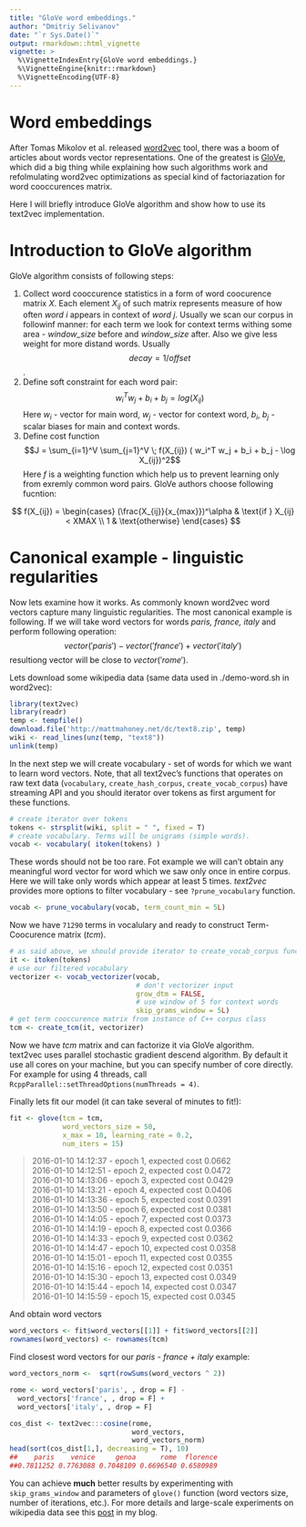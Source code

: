 ```yaml
---
title: "GloVe word embeddings."
author: "Dmitriy Selivanov"
date: "`r Sys.Date()`"
output: rmarkdown::html_vignette
vignette: >
  %\VignetteIndexEntry{GloVe word embeddings.}
  %\VignetteEngine{knitr::rmarkdown}
  %\VignetteEncoding{UTF-8}
---
```

# Word embeddings

After Tomas Mikolov et al. released [word2vec](https://code.google.com/p/word2vec/) tool, there was a boom of articles about words vector representations. One of the greatest is [GloVe](http://nlp.stanford.edu/projects/glove/), which did a big thing while explaining how such algorithms work and refolmulating word2vec optimizations as special kind of factoriazation for word cooccurences matrix. 

Here I will briefly introduce GloVe algorithm and show how to use its text2vec implementation.

# Introduction to GloVe algorithm

GloVe algorithm consists of following steps:

1. Collect word cooccurence statistics in a form of word coocurence matrix $X$. Each element $X_{ij}$ of such matrix represents measure of how often *word i* appears in context of *word j*. Usually we scan our corpus in followinf manner: for each term we look for context terms withing some area - *window_size* before and *window_size* after. Also we give less weight for more distand words. Usually  $$decay = 1/offset$$.
2. Define soft constraint for each word pair: 
$$w_i^Tw_j + b_i + b_j = log(X_{ij})$$
Here $w_i$ - vector for main word, $w_j$ - vector for context word, $b_i$, $b_j$ - scalar biases for main and context words.
3. Define cost function 
$$J = \sum_{i=1}^V \sum_{j=1}^V \; f(X_{ij}) ( w_i^T w_j + b_i + b_j - \log X_{ij})^2$$
Here $f$ is a weighting function which help us to prevent learning only from exremly common word pairs. GloVe authors choose following fucntion:

$$
f(X_{ij}) = 
\begin{cases}
(\frac{X_{ij}}{x_{max}})^\alpha & \text{if } X_{ij} < XMAX \\
1 & \text{otherwise}
\end{cases}
$$

# Canonical example - linguistic regularities

Now lets examine how it works. As commonly known word2vec word vectors capture many linguistic regularities. The most canonical example is following. If we will take word vectors for words *paris, france, italy* and perform following operation: 
$$vector('paris') - vector('france') + vector('italy')$$ 
resultiong vector will be close to $vector('rome')$.

Lets download some wikipedia data (same data used in ./demo-word.sh in word2vec):
```r
library(text2vec)
library(readr)
temp <- tempfile()
download.file('http://mattmahoney.net/dc/text8.zip', temp)
wiki <- read_lines(unz(temp, "text8"))
unlink(temp)
```

In the next step we will create vocabulary - set of words for which we want to learn word vectors. Note, that all text2vec's functions that operates on raw text data (`vocabulary`, `create_hash_corpus`, `create_vocab_corpus`) have streaming API and you should iterator over tokens as first argument for these functions.
```r
# create iterator over tokens
tokens <- strsplit(wiki, split = " ", fixed = T)
# create vocabulary. Terms will be unigrams (simple words).
vocab <- vocabulary( itoken(tokens) )
```
These words should not be too rare. Fot example we will can't obtain any meaningful word vector for word which we saw only once in entire corpus. Here we will take only words which appear at least 5 times. *text2vec* provides more options to filter vocabulary - see `?prune_vocabulary` function.
```r
vocab <- prune_vocabulary(vocab, term_count_min = 5L)
```
Now we have `71290` terms in vocalulary and ready to construct Term-Coocurence matrix (*tcm*).
```r
# as said above, we should provide iterator to create_vocab_corpus function
it <- itoken(tokens)
# use our filtered vocabulary
vectorizer <- vocab_vectorizer(vocab, 
                               # don't vectorizer input
                               grow_dtm = FALSE, 
                               # use window of 5 for context words
                               skip_grams_window = 5L)
# get term cooccurence matrix from instance of C++ corpus class
tcm <- create_tcm(it, vectorizer)
```
Now we have *tcm* matrix and can factorize it via GloVe algorithm.  
text2vec uses parallel stochastic gradient descend algorithm. By default it use all cores on your machine, but you can specify number of core directly. For example for using 4 threads, call `RcppParallel::setThreadOptions(numThreads = 4)`. 

Finally lets fit our model (it can take several of minutes to fit!):
```r
fit <- glove(tcm = tcm,
             word_vectors_size = 50,
             x_max = 10, learning_rate = 0.2,
             num_iters = 15)
```
> 2016-01-10 14:12:37 - epoch 1, expected cost 0.0662  
2016-01-10 14:12:51 - epoch 2, expected cost 0.0472  
2016-01-10 14:13:06 - epoch 3, expected cost 0.0429  
2016-01-10 14:13:21 - epoch 4, expected cost 0.0406  
2016-01-10 14:13:36 - epoch 5, expected cost 0.0391  
2016-01-10 14:13:50 - epoch 6, expected cost 0.0381   
2016-01-10 14:14:05 - epoch 7, expected cost 0.0373  
2016-01-10 14:14:19 - epoch 8, expected cost 0.0366  
2016-01-10 14:14:33 - epoch 9, expected cost 0.0362  
2016-01-10 14:14:47 - epoch 10, expected cost 0.0358  
2016-01-10 14:15:01 - epoch 11, expected cost 0.0355  
2016-01-10 14:15:16 - epoch 12, expected cost 0.0351  
2016-01-10 14:15:30 - epoch 13, expected cost 0.0349  
2016-01-10 14:15:44 - epoch 14, expected cost 0.0347  
2016-01-10 14:15:59 - epoch 15, expected cost 0.0345  

And obtain word vectors
```r
word_vectors <- fit$word_vectors[[1]] + fit$word_vectors[[2]]
rownames(word_vectors) <- rownames(tcm)
```

Find closest word vectors for our *paris - france + italy* example:
```r
word_vectors_norm <-  sqrt(rowSums(word_vectors ^ 2))

rome <- word_vectors['paris', , drop = F] - 
  word_vectors['france', , drop = F] + 
  word_vectors['italy', , drop = F]

cos_dist <- text2vec:::cosine(rome, 
                              word_vectors, 
                              word_vectors_norm)
head(sort(cos_dist[1,], decreasing = T), 10)
##    paris    venice     genoa      rome  florence
##0.7811252 0.7763088 0.7048109 0.6696540 0.6580989
```

You can achieve **much** better results by experimenting with `skip_grams_window` and parameters of `glove()` function (word vectors size, number of iterations, etc.). For more details and large-scale experiments on wikipedia data see this [post](http://dsnotes.com/blog/text2vec/2015/12/01/glove-enwiki/) in my blog.
